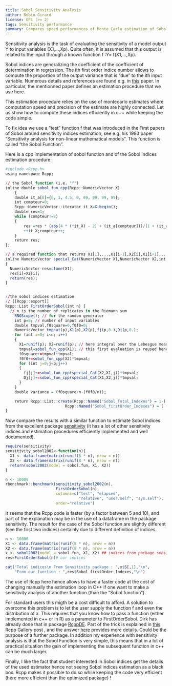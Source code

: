 ```yaml
---
title: Sobol Sensitivity Analysis
author: Robin Girard
license: GPL (>= 2)
tags: Sensitivity performance 
summary: Compares speed performances of Monte Carlo estimation of Sobol indices with Rcpp and sensitivity package
---
```


Sensitivity analysis is the task of evaluating the sensitivity of a model output Y to input variables  (X1,...,Xp). Quite often, it is assumed that this output is related to the input through a known function f :Y= f(X1,...,Xp). 

Sobol indices are generalizing the coefficient of the coefficient of  determination in regression. The ith first order indice number allows to compute the proportion of the output variance that is "due" to the ith input variable. Numerous details and references are found e.g. in [this](http://www.sciencedirect.com/science/article/pii/S0378475400002706) paper. In particular, the mentionned paper defines an estimation procedure that we use here. 

This estimation procedure relies on the use of montecarlo estimates where computation speed and precision of the estimate are highly connected.  Let us show how to compute these indices efficiently in c++ while keeping the code simple.  

To fix idea we use a "test" function f that was introduced in the First papers of Sobol around sensitivity indices estimation, see e.g. his 1993 paper "Sensitivity analysis for non-linear mathematical models". This function is called "the Sobol Function". 

Here is a cpp implementation of sobol function and of the Sobol indices estimation procedure:


```r
#include <Rcpp.h>
using namespace Rcpp;

// the Sobol function (i.e. "f")
inline double sobol_fun_cpp(Rcpp::NumericVector X)
    {
    double it_a[8]={0, 1, 4.5, 9, 99, 99, 99, 99};
    int compteur=0;
    Rcpp::NumericVector::iterator it_X=X.begin();
    double res=1;
    while (compteur!=8)
    {
        res =res * (abs(4 * (*it_X) - 2) + (it_a[compteur]))/(1 + (it_a[compteur]));
        ++it_X;compteur++;
    }
    return res;
};

// a required function that returns X1[1],...,X1[i-1],X2[i],X1[i+1],...X[p]
inline NumericVector special_Cat(NumericVector X1,NumericVector X2,int i)
{ 
  NumericVector res=clone(X1);
  res[i]=X2[i];
  return(res);
}


//the sobol indices estimation 
// [[Rcpp::export]]
Rcpp::List FirstOrderSobol(int n) {
  // n is the number of replicates in the Riemann sum
    RNGScope(); // for the random generator
    int p=8; // number of input variables 
    double tmpval,f0square=0,f0f0=0;
    NumericVector tmpcat(p),X1(p),X2(p),fj(p,0.),Dj(p,0.);
    for (int i=0; i<n; i++)
    {
      X1=runif(p); X2=runif(p); // here integral over the Lebesgue measure
      tmpval=sobol_fun_cpp(X1); // this first evaluation is reused hence stored
      f0square+=tmpval*tmpval;
      f0f0+=sobol_fun_cpp(X2)*tmpval;
      for (int j=0;j<p;j++)
      {    
        fj[j]+=sobol_fun_cpp(special_Cat(X2,X1,j))*tmpval; 
        Dj[j]+=sobol_fun_cpp(special_Cat(X1,X2,j))*tmpval; 
      }
    }
    double variance = (f0square/n-(f0f0/n));

    return Rcpp::List::create(Rcpp::Named("Sobol_Total_Indexes") = 1-( (Dj/(n-1)) - (f0f0/n) )/variance,
                          Rcpp::Named("Sobol_firstOrder_Indexes") = ( (fj/(n-1)) - (f0f0/n) )/variance);
}
```


Now compare the results with a similar function to estimate Sobol indices from the excellent package [sensitivity](http://cran.r-project.org/web/packages/sensitivity/index.html) (it has a lot of other sensitivity indices and estimation procedures efficiently implemented and well documented).

```r
require(sensitivity)
sensitivity_sobol2002<-function(n){
  X1 <- data.frame(matrix(runif(8 * n), nrow = n))
  X2 <- data.frame(matrix(runif(8 * n), nrow = n))
  return(sobol2002(model = sobol.fun, X1, X2))
}

n <- 10000
rbenchmark::benchmark(sensitivity_sobol2002(n),
                      FirstOrderSobol(n),
                      columns=c("test", "elapsed",
                                "relative", "user.self", "sys.self"),
                      order="relative")
```

It seems that the Rcpp code is faster (by a factor between 5 and 10), and part of the explanation may be in the use of a dataframe in the package sensitivity. 
The result for the case of the Sobol function are slightly different (see the first two indices) certainly due to different definition of indices. 

```r
n <- 10000
X1 <- data.frame(matrix(runif(8 * n), nrow = n))
X2 <- data.frame(matrix(runif(8 * n), nrow = n))
x <- sobol2002(model = sobol.fun, X1, X2) ## indices from package sensitivity
res=FirstOrderSobol(n)# our indices
```

```r
cat("Total indices\n From Sensitivity package : ",x$S[,1],"\n", 
    "From our function : ",res$Sobol_firstOrder_Indexes,"\n")
```

The use of Rcpp here hence allows to have a faster code at the cost of changing manually the estimation loop in C++ if one want to make a sensitivity analysis of another function (than the "Sobol function"). 

For standard users this migth be a cost difficult to afford. A solution to overcome this problem is to let the user supply the function f and even the distribution of x. This requires that you know how to pass a function (either implemented in c++ or in R) as a parameter to FirstOrderSobol. Dirk has already done that in package [RcppDE](http://cran.r-project.org/web/packages/RcppDE/index.html). Part of the trick is explained in [this](http://gallery.rcpp.org/articles/passing-cpp-function-pointers/) Rcpp Gallery post , and the  answer 
[here](https://stat.ethz.ch/pipermail/r-devel/2011-September/062052.html) provides more details. Could be the purpose of a further package. In addition my experience with sensitivity analysis is that the Sobol Function is very simple, this means that in a lot of practical situation the gain of implementing the subsequent function in c++ can be much larger. 

Finally, I like the fact that student interested in Sobol indices get the details of the used estimator hence not seeing Sobol indices estimation as a black box. Rcpp makes it possible to do so while keeping the code very efficient (here more efficient than the optimized package) ! 
